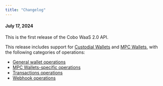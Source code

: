 ```yaml
---
title: "Changelog"
---
```


#### **July 17, 2024**

This is the first release of the Cobo WaaS 2.0 API.

This release includes support for [Custodial Wallets](https://manuals.cobo.com/en/portal/custodial-wallets/introduction) and [MPC Wallets](https://manuals.cobo.com/en/portal/mpc-wallets/introduction), with the following categories of operations:

- [General wallet operations](/developers/v2/api-references/wallets/list-supported-chains)
- [MPC Wallets-specific operations](/developers/v2/api-references/wallets--mpc-wallets/list-all-cobo-key-share-holders)
- [Transactions operations](/developers/v2/api-references/transactions/estimate-transaction-fee)
- [Webhook operations](/developers/v2/api-references/developers--webhooks/list-webhook-endpoints)


